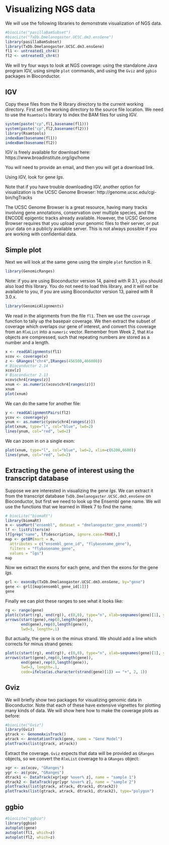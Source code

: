 # Visualizing NGS data

We will use the following libraries to demonstrate visualization of NGS data.

```r
#biocLite("pasillaBamSubset")
#biocLite("TxDb.Dmelanogaster.UCSC.dm3.ensGene")
library(pasillaBamSubset)
library(TxDb.Dmelanogaster.UCSC.dm3.ensGene)
fl1 <- untreated1_chr4()
fl2 <- untreated3_chr4()
```

We will try four ways to look at NGS coverage: using the standalone Java program IGV, using simple `plot` commands, and using the `Gviz` and `ggbio` packages in Bioconductor.

## IGV

Copy these files from the R library directory to the current working directory. First set the working directory to the source file location. We need to use the `Rsamtools` library to index the BAM files for using IGV.

```r
system(paste("cp",fl1,basename(fl1)))
system(paste("cp",fl2,basename(fl2)))
library(Rsamtools)
indexBam(basename(fl1))
indexBam(basename(fl2))
```

IGV is freely available for download here: https://www.broadinstitute.org/igv/home

You will need to provide an email, and then you will get a download link.

Using IGV, look for gene *lgs*.

Note that if you have trouble downloading IGV, another option for visualization is the UCSC Genome Browser: http://genome.ucsc.edu/cgi-bin/hgTracks 

The UCSC Genome Browser is a great resource, having many tracks involving gene annotations, conservation over multiple species, and the ENCODE epigentic tracks already available. However, the UCSC Genome Browser requires that you upload your genomic files to their server, or put your data on a publicly available server. This is not always possible if you are working with confidential data.

## Simple plot

Next we will look at the same gene using the simple `plot` function in R.

```r
library(GenomicRanges)
```

Note: if you are using Bioconductor version 14, paired with R 3.1, you should also load this library. You do not need to load this library, and it will not be available to you, if you are using Bioconductor version 13, paired with R 3.0.x.

```r
library(GenomicAlignments)
```

We read in the alignments from the file `fl1`. Then we use the `coverage` function to tally up the basepair coverage. We then extract the subset of coverage which overlaps our gene of interest, and convert this coverage from an `RleList` into a `numeric` vector. Remember from Week 2, that `Rle` objects are compressed, such that repeating numbers are stored as a number and a length.

```r
x <- readGAlignments(fl1)
xcov <- coverage(x)
z <- GRanges("chr4",IRanges(456500,466000))
# Bioconductor 2.14
xcov[z]
# Bioconductor 2.13
xcov$chr4[ranges(z)]
xnum <- as.numeric(xcov$chr4[ranges(z)])
xnum
plot(xnum)
```

We can do the same for another file:

```r
y <- readGAlignmentPairs(fl2)
ycov <- coverage(y)
ynum <- as.numeric(ycov$chr4[ranges(z)])
plot(xnum, type="l", col="blue", lwd=2)
lines(ynum, col="red", lwd=2)
```

We can zoom in on a single exon:

```r
plot(xnum, type="l", col="blue", lwd=2, xlim=c(6200,6600))
lines(ynum, col="red", lwd=2)
```

## Extracting the gene of interest using the transcript database

Suppose we are interested in visualizing the gene *lgs*. We can extract it from the transcript database `TxDb.Dmelanogaster.UCSC.dm3.ensGene` on Bioconductor, but first we need to look up the Ensembl gene name. We will use the functions that we learned in Week 7 to find the name.

```r
# biocLite("biomaRt")
library(biomaRt)
m <- useMart("ensembl", dataset = "dmelanogaster_gene_ensembl")
lf <- listFilters(m)
lf[grep("name", lf$description, ignore.case=TRUE),]
map <- getBM(mart = m,
  attributes = c("ensembl_gene_id", "flybasename_gene"),
  filters = "flybasename_gene", 
  values = "lgs")
map
```

Now we extract the exons for each gene, and then the exons for the gene *lgs*.

```r
grl <- exonsBy(TxDb.Dmelanogaster.UCSC.dm3.ensGene, by="gene")
gene <- grl[[map$ensembl_gene_id[1]]]
gene
```

Finally we can plot these ranges to see what it looks like:

```r
rg <- range(gene)
plot(c(start(rg), end(rg)), c(0,0), type="n", xlab=seqnames(gene)[1], ylab="")
arrows(start(gene),rep(0,length(gene)),
       end(gene),rep(0,length(gene)),
       lwd=3, length=.1)
```

But actually, the gene is on the minus strand. We should add a line which corrects for minus strand genes:

```r
plot(c(start(rg), end(rg)), c(0,0), type="n", xlab=seqnames(gene)[1], ylab="")
arrows(start(gene),rep(0,length(gene)),
       end(gene),rep(0,length(gene)),
       lwd=3, length=.1, 
       code=ifelse(as.character(strand(gene)[1]) == "+", 2, 1))
```

## Gviz

We will briefly show two packages for visualizing genomic data in Bioconductor. Note that each of these have extensive vignettes for plotting many kinds of data. We will show here how to make the coverage plots as before:

```r
#biocLite("Gviz")
library(Gviz)
gtrack <- GenomeAxisTrack()
atrack <- AnnotationTrack(gene, name = "Gene Model")
plotTracks(list(gtrack, atrack))
```

Extract the coverage. `Gviz` expects that data will be provided as `GRanges` objects, so we convert the `RleList` coverage to a `GRanges` object:

```r
xgr <- as(xcov, "GRanges")
ygr <- as(ycov, "GRanges")
dtrack1 <- DataTrack(xgr[xgr %over% z], name = "sample 1")
dtrack2 <- DataTrack(ygr[ygr %over% z], name = "sample 2")
plotTracks(list(gtrack, atrack, dtrack1, dtrack2))
plotTracks(list(gtrack, atrack, dtrack1, dtrack2), type="polygon")
```

## ggbio

```r
#biocLite("ggbio")
library(ggbio)
autoplot(gene)
autoplot(fl1, which=z)
autoplot(fl2, which=z)
```


